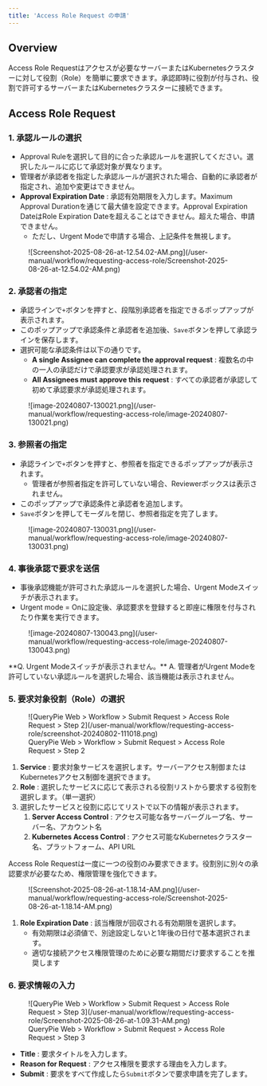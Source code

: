 ```yaml
---
title: 'Access Role Request の申請'
---
```



## Overview

Access Role Requestはアクセスが必要なサーバーまたはKubernetesクラスターに対して役割（Role）を簡単に要求できます。承認即時に役割が付与され、役割で許可するサーバーまたはKubernetesクラスターに接続できます。


## Access Role Request

### 1. 承認ルールの選択

* Approval Ruleを選択して目的に合った承認ルールを選択してください。選択したルールに応じて承認対象が異なります。
* 管理者が承認者を指定した承認ルールが選択された場合、自動的に承認者が指定され、追加や変更はできません。
*  **Approval Expiration Date** : 承認有効期限を入力します。Maximum Approval Durationを通じて最大値を設定できます。Approval Expiration DateはRole Expiration Dateを超えることはできません。超えた場合、申請できません。
    * ただし、Urgent Modeで申請する場合、上記条件を無視します。

<figure data-layout="center" data-align="center">
![Screenshot-2025-08-26-at-12.54.02-AM.png](/user-manual/workflow/requesting-access-role/Screenshot-2025-08-26-at-12.54.02-AM.png)
</figure>

### 2. 承認者の指定

* 承認ラインで`+`ボタンを押すと、段階別承認者を指定できるポップアップが表示されます。
* このポップアップで承認条件と承認者を追加後、`Save`ボタンを押して承認ラインを保存します。
* 選択可能な承認条件は以下の通りです。
    *  **A single Assignee can complete the approval request**  : 複数名の中の一人の承認だけで承認要求が承認処理されます。
    *  **All Assignees must approve this request**  : すべての承認者が承認して初めて承認要求が承認処理されます。

<figure data-layout="center" data-align="center">
![image-20240807-130021.png](/user-manual/workflow/requesting-access-role/image-20240807-130021.png)
</figure>

### 3. 参照者の指定

* 承認ラインで`+`ボタンを押すと、参照者を指定できるポップアップが表示されます。
    * 管理者が参照者指定を許可していない場合、Reviewerボックスは表示されません。
* このポップアップで承認条件と承認者を追加します。
* `Save`ボタンを押してモーダルを閉じ、参照者指定を完了します。

<figure data-layout="center" data-align="center">
![image-20240807-130031.png](/user-manual/workflow/requesting-access-role/image-20240807-130031.png)
</figure>

### 4. 事後承認で要求を送信

* 事後承認機能が許可された承認ルールを選択した場合、Urgent Modeスイッチが表示されます。
* Urgent mode = Onに設定後、承認要求を登録すると即座に権限を付与されたり作業を実行できます。

<figure data-layout="center" data-align="center">
![image-20240807-130043.png](/user-manual/workflow/requesting-access-role/image-20240807-130043.png)
</figure>

<Callout type="important">
**Q. Urgent Modeスイッチが表示されません。**
A. 管理者がUrgent Modeを許可していない承認ルールを選択した場合、該当機能は表示されません。
</Callout>

### 5. 要求対象役割（Role）の選択

<figure data-layout="center" data-align="center">
![QueryPie Web &gt; Workflow &gt; Submit Request &gt; Access Role Request &gt; Step 2](/user-manual/workflow/requesting-access-role/screenshot-20240802-111018.png)
<figcaption>
QueryPie Web &gt; Workflow &gt; Submit Request &gt; Access Role Request &gt; Step 2
</figcaption>
</figure>

1.  **Service**  : 要求対象サービスを選択します。サーバーアクセス制御またはKubernetesアクセス制御を選択できます。
2.  **Role**  : 選択したサービスに応じて表示される役割リストから要求する役割を選択します。（単一選択）
3. 選択したサービスと役割に応じてリストで以下の情報が表示されます。
    1.  **Server Access Control**  : アクセス可能な各サーバーグループ名、サーバー名、アカウント名
    2.  **Kubernetes Access Control**  : アクセス可能なKubernetesクラスター名、プラットフォーム、API URL

<Callout type="important">
Access Role Requestは一度に一つの役割のみ要求できます。役割別に別々の承認要求が必要なため、権限管理を強化できます。
</Callout>

<figure data-layout="center" data-align="center">
![Screenshot-2025-08-26-at-1.18.14-AM.png](/user-manual/workflow/requesting-access-role/Screenshot-2025-08-26-at-1.18.14-AM.png)
</figure>

1.  **Role Expiration Date**  : 該当権限が回収される有効期限を選択します。
    * 有効期限は必須値で、別途設定しないと1年後の日付で基本選択されます。
    * 適切な接続アクセス権限管理のために必要な期間だけ要求することを推奨します

### 6. 要求情報の入力

<figure data-layout="center" data-align="center">
![QueryPie Web &gt; Workflow &gt; Submit Request &gt; Access Role Request &gt; Step 3](/user-manual/workflow/requesting-access-role/Screenshot-2025-08-26-at-1.09.31-AM.png)
<figcaption>
QueryPie Web &gt; Workflow &gt; Submit Request &gt; Access Role Request &gt; Step 3
</figcaption>
</figure>

*  **Title**  : 要求タイトルを入力します。
*  **Reason for Request**  : アクセス権限を要求する理由を入力します。
*  **Submit**  : 要求をすべて作成したら`Submit`ボタンで要求申請を完了します。
